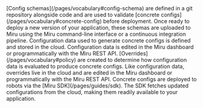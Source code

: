 <Steps>
  <Step title="Define Schemas">
    [Config schemas](/pages/vocabulary#config-schema) are defined in a git repository 
    alongside code and are used to validate [concrete configs](/pages/vocabulary#concrete-config) 
    before deployment. Once ready to deploy a new version of your application, these 
    schemas are uploaded to Miru using the Miru command-line interface or a continuous 
    integration pipeline.
  </Step>
  <Step title="Set Configuration Data">
    Configuration data used to generate concrete configs is defined and stored in the cloud. Configuration data is edited in the Miru dashboard or programmatically with the Miru REST API.
  </Step>
  <Step title="Create Overrides">
    [Overrides](/pages/vocabulary#policy) are created to determine how configuration data is evaluated to produce concrete configs. Like configuration data, overrides live in the cloud and are edited in the Miru dashboard or programmatically with the Miru REST API.
  </Step>
  <Step title="Deploy">
    Concrete configs are deployed to robots via the [Miru SDK](/pages/guides/sdk). The SDK fetches updated configurations from the cloud, making them readily available to your application.
  </Step>
</Steps>